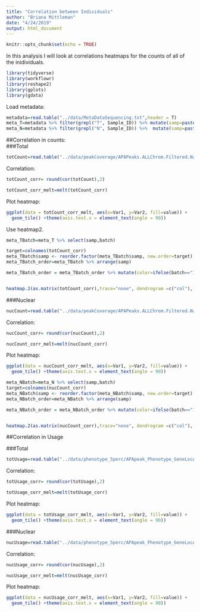```yaml
---
title: "Correlation between Individuals"
author: "Briana Mittleman"
date: "4/24/2019"
output: html_document
---
```


```r
knitr::opts_chunk$set(echo = TRUE)
```
In this analysis I will look at correlations heatmaps for the counts of all of the inidividuals. 

```r
library(tidyverse)
library(workflowr)
library(reshape2)
library(gplots)
library(gdata)
```

Load metadata:  

```r
metadata=read.table("../data/MetaDataSequencing.txt",header = T)
meta_T=metadata %>% filter(grepl("T", Sample_ID)) %>% mutate(samp=paste("X", Sample_ID, sep=""))
meta_N=metadata %>% filter(grepl("N", Sample_ID)) %>%  mutate(samp=paste("X", Sample_ID, sep=""))
```


##Correlation in counts:  
###Total  

```r
totCount=read.table("../data/peakCoverage/APAPeaks.ALLChrom.Filtered.Named.GeneLocAnnoPARSED.Total.Quant.Fixed.fc", stringsAsFactors = F,header=T) %>% select(-Geneid, -Chr, -Start, -End, -Strand, -Length)
```

Correlation: 

```r
totCount_corr= round(cor(totCount),2)

totCount_corr_melt=melt(totCount_corr)

```

Plot heatmap:
```r
ggplot(data = totCount_corr_melt, aes(x=Var1, y=Var2, fill=value)) + 
  geom_tile() +theme(axis.text.x = element_text(angle = 90))
```
Use heatmap2.  

```r

meta_TBatch=meta_T %>% select(samp,batch)

target=colnames(totCount_corr)
meta_TBatch$samp <- reorder.factor(meta_TBatch$samp, new.order=target)
meta_TBatch_order=meta_TBatch %>% arrange(samp)

meta_TBatch_order = meta_TBatch_order %>% mutate(color=ifelse(batch=="1", "green", ifelse(batch=="2", "blue", ifelse(batch=="3", "purple", "pink"))))


heatmap.2(as.matrix(totCount_corr),trace="none", dendrogram =c("col"), ColSideColors =meta_TBatch_order$color, key=T)
```



###Nuclear  


```r
nucCount=read.table("../data/peakCoverage/APAPeaks.ALLChrom.Filtered.Named.GeneLocAnnoPARSED.Nuclear.Quant.Fixed.fc", stringsAsFactors = F,header=T) %>% select(-Geneid, -Chr, -Start, -End, -Strand, -Length)
```

Correlation: 

```r
nucCount_corr= round(cor(nucCount),2)

nucCount_corr_melt=melt(nucCount_corr)

```

Plot heatmap:
```r
ggplot(data = nucCount_corr_melt, aes(x=Var1, y=Var2, fill=value)) + 
  geom_tile() +theme(axis.text.x = element_text(angle = 90))
```

```r
meta_NBatch=meta_N %>% select(samp,batch)
target=colnames(nucCount_corr)
meta_NBatch$samp <- reorder.factor(meta_NBatch$samp, new.order=target)
meta_NBatch_order=meta_NBatch %>% arrange(samp)

meta_NBatch_order = meta_NBatch_order %>% mutate(color=ifelse(batch=="1", "green", ifelse(batch=="2", "blue", ifelse(batch=="3", "purple", "pink"))))


heatmap.2(as.matrix(nucCount_corr),trace="none", dendrogram =c("col"), ColSideColors =meta_NBatch_order$color, key=T)
```


##Correlation in Usage  

###Total  

```r
totUsage=read.table("../data/phenotype_5perc/APApeak_Phenotype_GeneLocAnno.Total.5perc.CountsNumeric", stringsAsFactors = F,header=F, col.names = colnames(totCount)) 
```

Correlation: 

```r
totUsage_corr= round(cor(totUsage),2)

totUsage_corr_melt=melt(totUsage_corr)

```

Plot heatmap:
```r
ggplot(data = totUsage_corr_melt, aes(x=Var1, y=Var2, fill=value)) + 
  geom_tile() +theme(axis.text.x = element_text(angle = 90))
```
###Nuclear  


```r
nucUsage=read.table("../data/phenotype_5perc/APApeak_Phenotype_GeneLocAnno.Nuclear.5perc.CountsNumeric", stringsAsFactors = F,header=F, col.names = colnames(nucCount)) 
```

Correlation: 

```r
nucUsage_corr= round(cor(nucUsage),2)

nucUsage_corr_melt=melt(nucUsage_corr)

```

Plot heatmap:

```r
ggplot(data = nucUsage_corr_melt, aes(x=Var1, y=Var2, fill=value)) + 
  geom_tile() +theme(axis.text.x = element_text(angle = 90))
```
